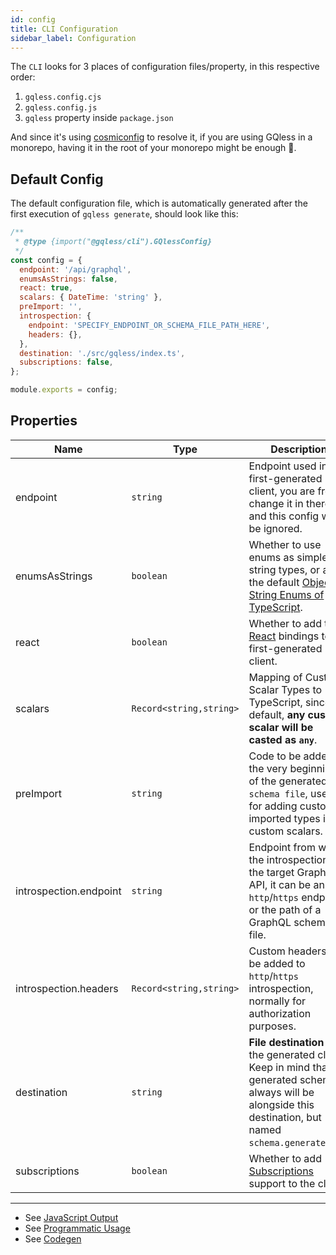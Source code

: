 ```yaml
---
id: config
title: CLI Configuration
sidebar_label: Configuration
---
```


The `CLI` looks for 3 places of configuration files/property, in this respective order:

1. `gqless.config.cjs`
2. `gqless.config.js`
3. `gqless` property inside `package.json`

And since it's using [cosmiconfig](https://github.com/davidtheclark/cosmiconfig) to resolve it, if you are using GQless in a monorepo, having it in the root of your monorepo might be enough :tada:.

## Default Config

The default configuration file, which is automatically generated after the first execution of `gqless generate`, should look like this:

```js
/**
 * @type {import("@gqless/cli").GQlessConfig}
 */
const config = {
  endpoint: '/api/graphql',
  enumsAsStrings: false,
  react: true,
  scalars: { DateTime: 'string' },
  preImport: '',
  introspection: {
    endpoint: 'SPECIFY_ENDPOINT_OR_SCHEMA_FILE_PATH_HERE',
    headers: {},
  },
  destination: './src/gqless/index.ts',
  subscriptions: false,
};

module.exports = config;
```

## Properties

| Name                   | Type                    | Description                                                                                                                                                               |
| ---------------------- | ----------------------- | ------------------------------------------------------------------------------------------------------------------------------------------------------------------------- |
| endpoint               | `string`                | Endpoint used in the first-generated client, you are free to change it in there, and this config will be ignored.                                                         |
| enumsAsStrings         | `boolean`               | Whether to use enums as simple string types, or as the default [Object String Enums of TypeScript](https://www.typescriptlang.org/docs/handbook/enums.html#string-enums). |
| react                  | `boolean`               | Whether to add the [React](/react/fetching-data) bindings to the first-generated client.                                                                                  |
| scalars                | `Record<string,string>` | Mapping of Custom Scalar Types to TypeScript, since by default, **any custom scalar will be casted as `any`**.                                                            |
| preImport              | `string`                | Code to be added at the very beginning of the generated `schema file`, useful for adding custom imported types in custom scalars.                                         |
| introspection.endpoint | `string`                | Endpoint from where the introspection of the target GraphQL API, it can be an `http`/`https` endpoint, or the path of a `.gql` GraphQL schema file.                       |
| introspection.headers  | `Record<string,string>` | Custom headers to be added to `http`/`https` introspection, normally for authorization purposes.                                                                          |
| destination            | `string`                | **File destination** of the generated client. Keep in mind that the generated schema always will be alongside this destination, but named `schema.generated.ts`.          |
| subscriptions          | `boolean`               | Whether to add [Subscriptions](/client/subscriptions) support to the client.                                                                                              |

---

- See [JavaScript Output](/cli/javascript)
- See [Programmatic Usage](/cli/programmatic)
- See [Codegen](/cli/codegen)
